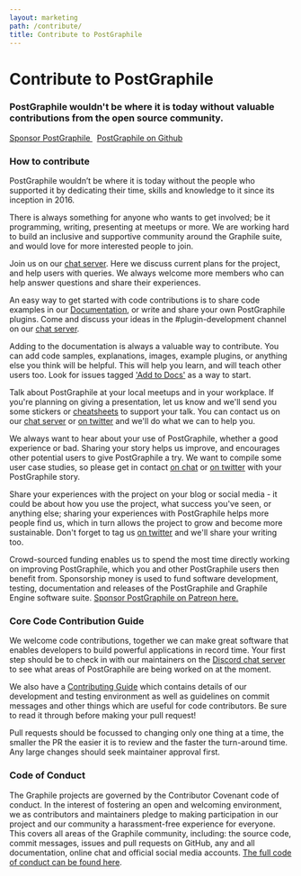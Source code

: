 ```yaml
---
layout: marketing
path: /contribute/
title: Contribute to PostGraphile
---
```





<MarketingLayout blue>
<Hero bg="white">

# Contribute to PostGraphile

</Hero>

<MarketingSection bg="white" left maxWidth>
<h3>
  PostGraphile wouldn't be where it is today without valuable contributions from the open source community.
</h3>

<div class='flex'>
<a class='button--solid' href='https://patreon.com/benjie'>Sponsor PostGraphile <span class='fas fa-fw fa-external-link-square-alt' /></a>&nbsp;
<a class='button--outline' href='https://github.com/graphile/postgraphile'>PostGraphile on Github <span class='fas fa-fw fa-external-link-square-alt' /></a>
</div>

</MarketingSection>
<MarketingDivide from="white" to="medium" />

<MarketingSection bg="medium">

### How to contribute

<div style={{maxWidth: '48rem', margin: '0 auto'}}>

PostGraphile wouldn’t be where it is today without the people who supported it by dedicating their time, skills and knowledge to it since its inception in 2016.

There is always something for anyone who wants to get involved; be it programming, writing, presenting at meetups or more. We are working hard to build an inclusive and supportive community around the Graphile suite, and would love for more interested people to join.

</div>


</MarketingSection>
<MarketingDivide from="medium" to="dark" via="light" down />

<MarketingSection bg="dark" left>

<Contributions>

<Contribution title="Chat" icon={chat}>

Join us on our [chat server](https://discord.gg/graphile). Here we discuss current plans for the project, and help users with queries. We always welcome more members who can help answer questions and share their experiences.

</Contribution>
<Contribution title="Code" icon={code}>

An easy way to get started with code contributions is to share code examples in our [Documentation](/postgraphile/introduction/), or write and share your own PostGraphile plugins. Come and discuss your ideas in the #plugin-development channel on our [chat server](https://discord.gg/graphile).

</Contribution>
<Contribution title="Docs" icon={docs}>

Adding to the documentation is always a valuable way to contribute. You can add code samples, explanations, images, example plugins, or anything else you think will be helpful. This will help you learn, and will teach other users too. Look for issues tagged ['Add to Docs'](https://github.com/graphile/postgraphile/issues?utf8=%E2%9C%93&q=is%3Aissue+label%3A%22%F0%9F%93%84+add-to-docs%22+) as a way to start.

</Contribution>
<Contribution title="Talks" icon={talks}>

Talk about PostGraphile at your local meetups and in your workplace. If you're planning on giving a presentation, let us know and we'll send you some stickers or [cheatsheets](https://learn.graphile.org) to support your talk. You can contact us on our [chat server](https://discord.gg/graphile) or [on twitter](https://twitter.com/graphilehq) and we'll do what we can to help you.

</Contribution>
<Contribution title="Stories" icon={stories}>

We always want to hear about your use of PostGraphile, whether a good experience or bad. Sharing your story helps us improve, and encourages other potential users to give PostGraphile a try. We want to compile some user case studies, so please get in contact [on chat](https://discord.gg/graphile) or [on twitter](https://twitter.com/graphilehq) with your PostGraphile story.

</Contribution>
<Contribution title="Write" icon={write}>

Share your experiences with the project on your blog or social media - it could be about how you use the project, what success you've seen, or anything else; sharing your experiences with PostGraphile helps more people find us, which in turn allows the project to grow and become more sustainable. Don't forget to tag us [on twitter](https://twitter.com/graphilehq) and we'll share your writing too.

</Contribution>
<Contribution title="Sponsor" icon={sponsor}>

Crowd-sourced funding enables us to spend the most time directly working on improving PostGraphile, which you and other PostGraphile users then benefit from. Sponsorship money is used to fund software development, testing, documentation and releases of the PostGraphile and Graphile Engine software suite. [Sponsor PostGraphile on Patreon here.](https://www.patreon.com/benjie)

</Contribution>

</Contributions>

</MarketingSection>
<MarketingDivide from="dark" to="medium" via="light" />
<MarketingSection bg="medium" left maxWidth>

### Core Code Contribution Guide

We welcome code contributions, together we can make great software that enables developers to build powerful applications in record time. Your first step should be to check in with our maintainers on the [Discord chat server](https://discord.gg/graphile) to see what areas of PostGraphile are being worked on at the moment. 

We also have a [Contributing Guide](https://github.com/graphile/postgraphile/blob/master/CONTRIBUTING.md) which contains details of our development and testing environment as well as guidelines on commit messages and other things which are useful for code contributors. Be sure to read it through before making your pull request!

Pull requests should be focussed to changing only one thing at a time, the smaller the PR the easier it is to review and the faster the turn-around time. Any large changes should seek maintainer approval first.


</MarketingSection>
<MarketingDivide from="medium" to="dark" via="light" down />
<MarketingSection bg="dark" left maxWidth>

### Code of Conduct

The Graphile projects are governed by the Contributor Covenant code of
conduct. In the interest of fostering an open and welcoming environment, we
as contributors and maintainers pledge to making participation in our project
and our community a harassment-free experience for everyone. This covers all
areas of the Graphile community, including: the source code, commit messages,
issues and pull requests on GitHub, any and all documentation, online chat
and official social media accounts. [The full code of conduct can be found
here](/postgraphile/code-of-conduct/).

</MarketingSection>

</MarketingLayout>
